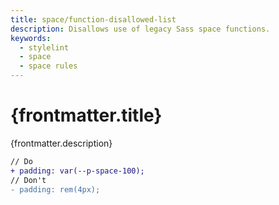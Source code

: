 ```yaml
---
title: space/function-disallowed-list
description: Disallows use of legacy Sass space functions.
keywords:
  - stylelint
  - space
  - space rules
---
```



# {frontmatter.title}

<Lede>{frontmatter.description}</Lede>

<RulePreamble category="space" />

```diff
// Do
+ padding: var(--p-space-100);
// Don't
- padding: rem(4px);
```

<RulePostamble />
